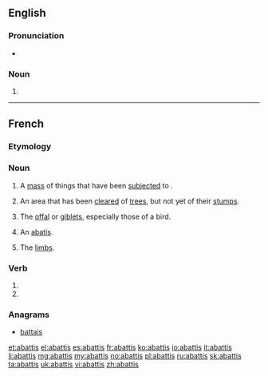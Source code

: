 ==English==

===Pronunciation===
* {{a|GenAm}} {{IPA|/əˈbæ.tɪs/}}
===Noun===
{{en-noun|abattis|abattises}}

# {{alternative spelling of|abatis}}

----

==French==

===Etymology===
{{suffix|lang=fr|abattre|is}}

===Noun===
{{fr-noun|m|plural=abattis}}

# A [[mass]] of things that have been [[subject]]ed to {{term|abattage}}.
# {{context|Canada|lang=fr}} An area that has been [[clear]]ed of [[tree]]s, but not yet of their [[stump]]s.
# {{context|cooking|plurale tantum|lang=fr}} The [[offal]] or [[giblet]]s, especially those of a bird.
# {{context|military|lang=fr}} An [[abatis]].
# {{context|dated|slang|usually|plurale tantum|lang=fr}} The [[limb]]s.

===Verb===
{{fr-verb-form}}

# {{conjugation of|abattre||1|s|[[past historic]]|lang=fr}}
# {{conjugation of|abattre||2|s|[[past historic]]|lang=fr}}

===Anagrams===
* [[battais#French|battais]]

[[et:abattis]]
[[el:abattis]]
[[es:abattis]]
[[fr:abattis]]
[[ko:abattis]]
[[io:abattis]]
[[it:abattis]]
[[li:abattis]]
[[mg:abattis]]
[[my:abattis]]
[[no:abattis]]
[[pl:abattis]]
[[ru:abattis]]
[[sk:abattis]]
[[ta:abattis]]
[[uk:abattis]]
[[vi:abattis]]
[[zh:abattis]]
